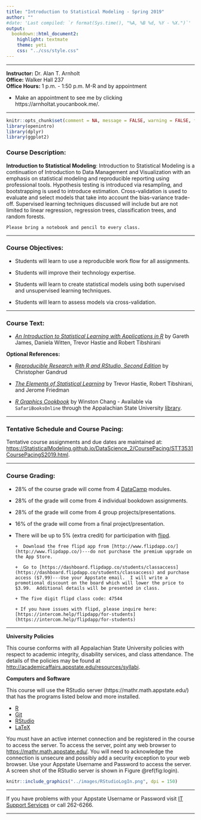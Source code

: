 ```yaml
---
title: "Introduction to Statistical Modeling - Spring 2019"
author: ""
#date: 'Last compiled: `r format(Sys.time(), "%A, %B %d, %Y - %X.")`'
output: 
  bookdown::html_document2: 
    highlight: textmate
    theme: yeti
    css: "../css/style.css"
---
```


--------------

**Instructor:**  Dr. Alan T. Arnholt  
**Office:** Walker Hall 237      
**Office Hours:** 1 p.m. - 1:50 p.m.  M-R and by appointment

* Make an appointment to see me by clicking https://arnholtat.youcanbook.me/.

--------------

```r
knitr::opts_chunk$set(comment = NA, message = FALSE, warning = FALSE, fig.align = "center")
library(openintro)
library(dplyr)
library(ggplot2)
```


### Course Description: {-}

**Introduction to Statistical Modeling**: Introduction to Statistical Modeling is a continuation of Introduction to Data Management and Visualization with an emphasis on statistical modeling and reproducible reporting using professional tools.  Hypothesis testing is introduced via resampling, and bootstrapping is used to introduce estimation.  Cross-validation is used to evaluate and select models that take into account the bias-variance trade-off.  Supervised learning techniques discussed will include but are not limited to linear regression, regression trees, classification trees, and random forests.

```block
Please bring a notebook and pencil to every class.  
```

* * * 

### Course Objectives: {-}

* Students will learn to use a reproducible work flow for all assignments.

* Students will improve their technology expertise.

* Students will learn to create statistical models using both supervised and unsupervised learning techniques.

* Students will learn to assess models via cross-validation.

* * *

### Course Text: {-}

* [_An Introduction to Statistical Learning with Applications in R_](http://www-bcf.usc.edu/~gareth/ISL/) by Gareth James, Daniela Witten, Trevor Hastie and Robert Tibshirani

**Optional References:**

* [_Reproducible Research with R and RStudio, Second Edition_](https://github.com/christophergandrud/Rep-Res-Book) by Christopher Gandrud

* [_The Elements of Statistical Learning_](http://web.stanford.edu/~hastie/ElemStatLearn/) by Trevor Hastie, Robert Tibshirani, and Jerome Friedman

* [_R Graphics Cookbook_](http://www.amazon.com/R-Graphics-Cookbook-Winston-Chang/dp/1449316956) by Winston Chang - Available via `SafariBooksOnline` through the Appalachian State University [library](http://library.appstate.edu/). 

* * *


### Tentative Schedule and Course Pacing: {-}

Tentative course assignments and due dates are maintained at: [https://StatisticalModeling.github.io/DataScience_2/CoursePacing/STT3531CoursePacingS2019.html](https://StatisticalModeling.github.io/DataScience_2/CoursePacing/STT3531CoursePacingS2019.html).

* * *

### Course Grading: {-}

* 28% of the course grade will come from 4 [DataCamp](https://www.datacamp.com/home) modules.

* 28% of the grade will come from 4 individual bookdown assignments.

* 28% of the grade will come from 4 group projects/presentations.

* 16% of the grade will come from a final project/presentation.

* There will be up to 5% (extra credit) for participation with [flipd](https://dashboard.flipdapp.co/).

      +  Download the free flipd app from [http://www.flipdapp.co/](http://www.flipdapp.co/)---do not purchase the premium upgrade on the App Store.
      
      +  Go to [https://dashboard.flipdapp.co/students/classaccess](https://dashboard.flipdapp.co/students/classaccess) and purchase access ($7.99)---Use your Appstate email.  I will write a promotional discount on the board which will lower the price to $3.99.  Additional details will be presented in class.
      
      + The five digit flipd class code: 47544
      
      + If you have issues with flipd, please inquire here: [https://intercom.help/flipdapp/for-students](https://intercom.help/flipdapp/for-students) 

* * *

**University Policies**

This course conforms with all Appalachian State University policies with respect to academic integrity, disability services, and class attendance.  The details of the policies may be found at <http://academicaffairs.appstate.edu/resources/syllabi>.


**Computers and Software**

This course will use the RStudio server  (https://mathr.math.appstate.edu/) that has the programs listed below and more installed.

* [R](http://cran.r-project.org) 
* [Git](http://git-scm.com/downloads) 
* [RStudio](http://www.rstudio.com/products/rstudio/download/)
* [LaTeX](http://www.ctan.org/starter)

You must have an active internet connection and be registered in the course to access the server. To access the server, point any web browser to <https://mathr.math.appstate.edu/>.  You will need to acknowledge the connection is unsecure and possibly add a security exception to your web browser. Use your Appstate Username and Password to access the server.  A screen shot of the RStudio server is shown in Figure \@ref(fig:login).

```r
knitr::include_graphics("../images/RStudioLogIn.png", dpi = 150)
```

* * *

If you have problems with your Appstate Username or Password visit [IT Support Services](http://support.appstate.edu/) or call 262-6266.  

* * *




